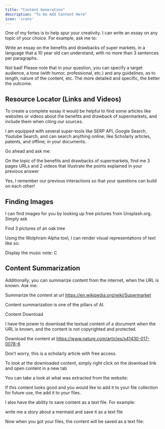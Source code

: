 ```yaml
---
title: "Content Generation"
description: "To Do Add Content Here"
icon: 'icons'
---
```



One of my fortes is to help spur your creativity. I can write an essay on any topic of your choice. For example, ask me to:

Write an essay on the benefits and drawbacks of super markets, in a language that a 10 year old can understand, with no more than 3 sentences per paragraphs.

Not bad! Please note that in your question, you can specify a target audience, a tone (with humor, professional, etc.) and any guidelines, as to length, nature of the content, etc. The more detailed and specific, the better the outcome.

## Resource Locator (Links and Videos)

To create a complete essay it would be helpful to find some articles like websites or videos about the benefits and drawback of supermarkets, and include them when citing our sources.

I am equipped with several super-tools like SERP API, Google Search, Youtube Search, and can search anything online; like Scholarly articles, patents, and offline; in your documents.

Go ahead and ask me:

On the topic of the benefits and drawbacks of supermarkets, find me 3 pages URLs and 2 videos that illustrate the points explained in your previous answer


Yes, I remember our previous interactions so that your questions can build on each other!

## Finding Images

I can find images for you by looking up free pictures from Unsplash.org. Simply ask

Find 3 pictures of an oak tree

Using the Wolphram Alpha tool, I can render visual representations of text like so:

Display the music note: C

## Content Summarization

Additionally, you can summarize content from the internet, when the URL is known. Ask me:

Summarize the content at url https://en.wikipedia.org/wiki/Supermarket


Content summarization is one of the pillars of AI.

Content Download

I have the power to download the textual content of a document when the URL is known, and the content is not copyrighted and protected.

Download the content at https://www.nature.com/articles/s41430-017-0078-6

Don’t worry, this is a scholarly article with free access.


To look at the downloaded content, simply right click on the download link and open content in a new tab


You can take a look at what was extracted from the website:


If this content looks good and you would like to add it to your file collection for future use, the add it to your files.

I also have the ability to save content as a text file. For example:

write me a story about a mermaid and save it as a text file

Now when you got your files, the content will be saved as a text file: